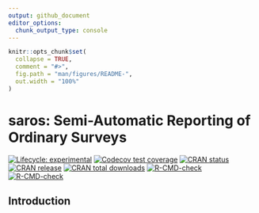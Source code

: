 ```yaml
---
output: github_document
editor_options: 
  chunk_output_type: console
---
```


<!-- README.md is generated from README.Rmd. Please edit that file -->

```r
knitr::opts_chunk$set(
  collapse = TRUE,
  comment = "#>",
  fig.path = "man/figures/README-",
  out.width = "100%"
)
```

# saros: Semi-Automatic Reporting of Ordinary Surveys

<!-- badges: start -->

[![Lifecycle: experimental](https://img.shields.io/badge/lifecycle-experimental-orange.svg)](https://lifecycle.r-lib.org/articles/stages.html#experimental)
[![Codecov test coverage](https://codecov.io/gh/NIFU-NO/saros/branch/main/graph/badge.svg)](https://app.codecov.io/gh/NIFU-NO/saros?branch=main)
[![CRAN status](https://www.r-pkg.org/badges/version/saros)](https://CRAN.R-project.org/package=saros)
[![CRAN release](https://www.r-pkg.org/badges/version-ago/saros)](https://CRAN.R-project.org/package=saros)
[![CRAN total downloads](https://cranlogs.r-pkg.org/badges/grand-total/saros)](https://CRAN.R-project.org/package=saros)
[![R-CMD-check](https://github.com/NIFU-NO/saros/actions/workflows/R-CMD-check.yaml/badge.svg)](https://github.com/NIFU-NO/saros/actions/workflows/R-CMD-check.yaml)
[![R-CMD-check](https://github.com/NIFU-NO/saros.contents/actions/workflows/R-CMD-check.yaml/badge.svg)](https://github.com/NIFU-NO/saros.contents/actions/workflows/R-CMD-check.yaml)
<!-- badges: end -->

## Introduction


